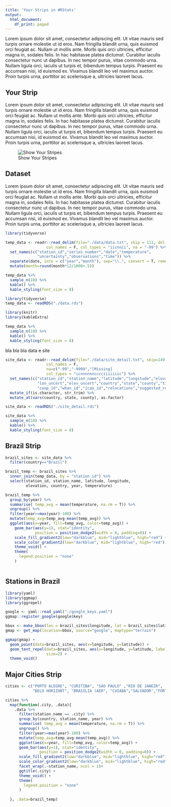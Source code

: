 ```yaml
---
title: 'Your Strips in #RStats'
output:
  html_document:
    df_print: paged
---
```


Lorem ipsum dolor sit amet, consectetur adipiscing elit. Ut vitae mauris sed turpis ornare molestie ut id eros. Nam fringilla blandit urna, quis euismod orci feugiat ac. Nullam ut mollis ante. Morbi quis orci ultricies, efficitur magna in, sodales felis. In hac habitasse platea dictumst. Curabitur iaculis consectetur nunc ut dapibus. In nec tempor purus, vitae commodo urna. Nullam ligula orci, iaculis ut turpis et, bibendum tempus turpis. Praesent eu accumsan nisi, id euismod ex. Vivamus blandit leo vel maximus auctor. Proin turpis urna, porttitor ac scelerisque a, ultricies laoreet lacus. 

<!--more-->

## Your Strip

Lorem ipsum dolor sit amet, consectetur adipiscing elit. Ut vitae mauris sed turpis ornare molestie ut id eros. Nam fringilla blandit urna, quis euismod orci feugiat ac. Nullam ut mollis ante. Morbi quis orci ultricies, efficitur magna in, sodales felis. In hac habitasse platea dictumst. Curabitur iaculis consectetur nunc ut dapibus. In nec tempor purus, vitae commodo urna. Nullam ligula orci, iaculis ut turpis et, bibendum tempus turpis. Praesent eu accumsan nisi, id euismod ex. Vivamus blandit leo vel maximus auctor. Proin turpis urna, porttitor ac scelerisque a, ultricies laoreet lacus. 

![Show Your Stripes](https://showyourstripes.info/stripes/SOUTH_AMERICA-Brazil--1901-2018-BK.png)

## Dataset

Lorem ipsum dolor sit amet, consectetur adipiscing elit. Ut vitae mauris sed turpis ornare molestie ut id eros. Nam fringilla blandit urna, quis euismod orci feugiat ac. Nullam ut mollis ante. Morbi quis orci ultricies, efficitur magna in, sodales felis. In hac habitasse platea dictumst. Curabitur iaculis consectetur nunc ut dapibus. In nec tempor purus, vitae commodo urna. Nullam ligula orci, iaculis ut turpis et, bibendum tempus turpis. Praesent eu accumsan nisi, id euismod ex. Vivamus blandit leo vel maximus auctor. Proin turpis urna, porttitor ac scelerisque a, ultricies laoreet lacus. 

```r
library(tidyverse)

temp_data <- readr::read_delim(file="./data/data.txt", skip = 111, delim = "\t",
                  col_names = F, col_types = "iicnnii", na = "-99") %>% 
  set_names(c("station_id","series_number","date","temperature",
              "uncertainty","observations","time")) %>% 
  separate(date, into = c("year","month"), sep="\\.", convert = T, remove=F) %>% 
  mutate(month=round(month*12/1000+.5))

temp_data %>% 
  sample_n(10) %>% 
  kable() %>% 
  kable_styling(font_size = 8)

```

```r
library(tidyverse)
temp_data <- readRDS("./data.rds")

library(knitr)
library(kableExtra)

temp_data %>% 
  sample_n(10) %>% 
  kable() %>% 
  kable_styling(font_size = 8)

```


bla bla bla data e site

```r
site_data <- readr::read_delim(file="./data/site_detail.txt", skip=149, delim="\t", 
                  col_names = F, 
                  na=c("-99","-9999","[Missing]                               ",""), 
                  col_types = "icnnnnnncccciiiiiiic") %>% 
  set_names(c("station_id","station_name","latitude","longitude","elevation","lat_uncert",
              "lon_uncert","elev_uncert","country","state","county","timezone","wmo_id",
              "coop_id","wban_id","icao_id","relocations","suggested_relocations","sources","hash")) %>% 
  mutate_if(is.character, str_trim) %>% 
  mutate_at(vars(country, state, county), as.factor)
```

```r
site_data <- readRDS("./site_detail.rds")

site_data %>% 
  sample_n(10) %>% 
  kable() %>% 
  kable_styling(font_size = 8)
```

## Brazil Strip

```r

brazil_sites <- site_data %>% 
  filter(country=="Brazil")

brazil_temp <- brazil_sites %>% 
  inner_join(temp_data, by = "station_id") %>% 
  select(station_id, station_name, latitude, longitude, 
         elevation, country, year, temperature)

brazil_temp %>%
  group_by(year) %>% 
  summarise( temp_avg = mean(temperature, na.rm = T)) %>% 
  ungroup() %>% 
  filter(year>=max(year)-100) %>% 
  mutate(temp_avg=temp_avg-mean(temp_avg)) %>% 
  ggplot(aes(x=year, fill=temp_avg, color=temp_avg)) +
    geom_bar(aes(y=1), stat="identity",
             position = position_dodge2(width = 0, padding=0)) +
    scale_fill_gradient2(low="darkblue", mid="lightblue", high="red") +
    scale_color_gradient2(low="darkblue", mid="lightblue", high="red") +
    theme_void() +
    theme(
      legend.position = "none"
    )



```


## Stations in Brazil

```r
library(yaml)
library(ggmap)
library(ggrepel)

google <- yaml::read_yaml("./google_keys.yaml")
ggmap::register_google(google$key)

bbox <- make_bbox(lon = brazil_sites$longitude, lat = brazil_sites$latitude, f = .1)
gmap <- get_map(location=bbox, source="google", maptype="terrain")

ggmap(gmap) +
  geom_point(data=brazil_sites, aes(x=longitude, y=latitude)) +
  geom_text_repel(data=brazil_sites, aes(x=longitude, y=latitude, label=station_name), 
                  size=2) +
  theme_void()
```

## Major Cities Strip

```r

cities <- c("PORTO ALEGRE", "CURITIBA", "SAO PAULO" ,"RIO DE JANEIR",
            "BELO HORIZONT", "BRASILIA (AER", "CUIABA","SALVADOR","FORTALEZA","MANAUS")

cities %>% 
  map(function(.city, .data){
    .data %>% 
      filter(station_name == .city) %>% 
      group_by(country, station_name, year) %>% 
      summarise( temp_avg = mean(temperature, na.rm = T)) %>% 
      ungroup() %>% 
      filter(year>=max(year)-100) %>% 
      mutate(temp_avg=temp_avg-mean(temp_avg)) %>% 
      ggplot(aes(x=year, fill=temp_avg, color=temp_avg)) +
      geom_bar(aes(y=1), stat="identity",
               position = position_dodge2(width = 0, padding=0)) +
      scale_fill_gradient2(low="darkblue", mid="lightblue", high="red") +
      scale_color_gradient2(low="darkblue", mid="lightblue", high="red") +
      facet_wrap(.~station_name, ncol = 1)+
      ggtitle(.city) +
      theme_void() +
      theme(
        legend.position = "none"
      )
      
  }, .data=brazil_temp)



```

